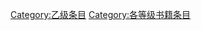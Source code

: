 {{catmore1|[[Wikipedia:书籍专题|Wikipedia:书籍专题]]}}
{{Articles by Quality| topic=书籍|project=书籍|format=TOC}}
{{Wikipedia category}}
{{emptycat}}
[[Category:乙级条目|Category:乙级条目]]
[[Category:各等级书籍条目|Category:各等级书籍条目]]